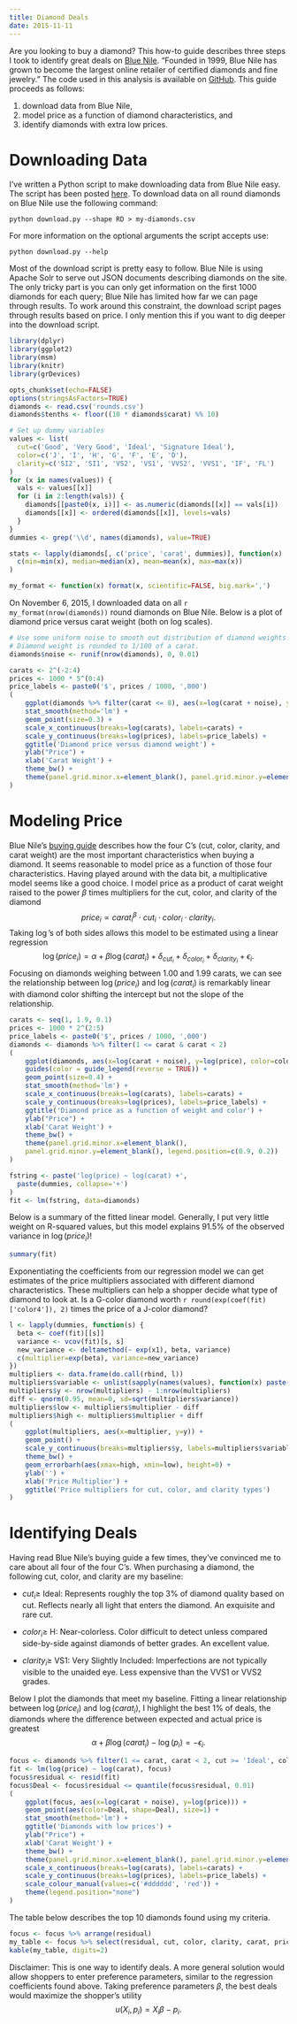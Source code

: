 ```yaml
---
title: Diamond Deals
date: 2015-11-11
---
```


Are you looking to buy a diamond? This how-to guide describes three
steps I took to identify great deals on [Blue
Nile][blue-nile]. "Founded in 1999, Blue Nile has grown to become the
largest online retailer of certified diamonds and fine jewelry." The
code used in this analysis is available on [GitHub][repo]. This guide
proceeds as follows:

1.  download data from Blue Nile,
2.  model price as a function of diamond characteristics, and
3.  identify diamonds with extra low prices.

# Downloading Data

I've written a Python script to make downloading data from Blue Nile
easy. The script has been posted [here][download.py]. To download data
on all round diamonds on Blue Nile use the following command:

    python download.py --shape RD > my-diamonds.csv

For more information on the optional arguments the script accepts use:

    python download.py --help

Most of the download script is pretty easy to follow. Blue Nile is
using Apache Solr to serve out JSON documents describing diamonds on
the site. The only tricky part is you can only get information on the
first 1000 diamonds for each query; Blue Nile has limited how far we
can page through results. To work around this constraint, the download
script pages through results based on price. I only mention this if
you want to dig deeper into the download script.

```r
library(dplyr)
library(ggplot2)
library(msm)
library(knitr)
library(grDevices)

opts_chunk$set(echo=FALSE)
options(stringsAsFactors=TRUE)
diamonds <- read.csv('rounds.csv')
diamonds$tenths <- floor((10 * diamonds$carat) %% 10)

# Set up dummy variables
values <- list(
  cut=c('Good', 'Very Good', 'Ideal', 'Signature Ideal'),
  color=c('J', 'I', 'H', 'G', 'F', 'E', 'D'),
  clarity=c('SI2', 'SI1', 'VS2', 'VS1', 'VVS2', 'VVS1', 'IF', 'FL')
)
for (x in names(values)) {
  vals <- values[[x]]
  for (i in 2:length(vals)) {
    diamonds[[paste0(x, i)]] <- as.numeric(diamonds[[x]] == vals[i])
    diamonds[[x]] <- ordered(diamonds[[x]], levels=vals)
  }
}
dummies <- grep('\\d', names(diamonds), value=TRUE)

stats <- lapply(diamonds[, c('price', 'carat', dummies)], function(x)
  c(min=min(x), median=median(x), mean=mean(x), max=max(x))
)

my_format <- function(x) format(x, scientific=FALSE, big.mark=',')
```

On November 6, 2015, I downloaded data on all
`r my_format(nrow(diamonds))` round diamonds on Blue Nile. Below is a
plot of diamond price versus carat weight (both on log scales).

```r
# Use some uniform noise to smooth out distribution of diamond weights.
# Diamond weight is rounded to 1/100 of a carat.
diamonds$noise <- runif(nrow(diamonds), 0, 0.01)

carats <- 2^(-2:4)
prices <- 1000 * 5^(0:4)
price_labels <- paste0('$', prices / 1000, ',000')
(
    ggplot(diamonds %>% filter(carat <= 8), aes(x=log(carat + noise), y=log(price))) +
    stat_smooth(method='lm') +
    geom_point(size=0.3) +
    scale_x_continuous(breaks=log(carats), labels=carats) +
    scale_y_continuous(breaks=log(prices), labels=price_labels) +
    ggtitle('Diamond price versus diamond weight') +
    ylab("Price") +
    xlab('Carat Weight') +
    theme_bw() +
    theme(panel.grid.minor.x=element_blank(), panel.grid.minor.y=element_blank())
)
```

# Modeling Price

Blue Nile's [buying guide][buying-guide] describes how the four C's
(cut, color, clarity, and carat weight) are the most important
characteristics when buying a diamond. It seems reasonable to model
price as a function of those four characteristics. Having played
around with the data bit, a multiplicative model seems like a good
choice. I model price as a product of carat weight raised to the power
$\beta$ times multipliers for the cut, color, and clarity of the
diamond
$$
price_i \propto carat_i^\beta \cdot cut_i \cdot color_i \cdot clarity_i.
$$
Taking $\log$'s of both sides allows this model to be estimated using
a linear regression
$$
\log(price_i) = \alpha + \beta \log(carat_i) + \delta_{cut_i} +
\delta_{color_i} + \delta_{clarity_i} + \epsilon_i.
$$
Focusing on diamonds weighing between 1.00 and 1.99 carats, we can see
the relationship between $\log(price_i)$ and $\log(carat_i)$ is
remarkably linear with diamond color shifting the intercept but not
the slope of the relationship.

```r
carats <- seq(1, 1.9, 0.1)
prices <- 1000 * 2^(2:5)
price_labels <- paste0('$', prices / 1000, ',000')
diamonds <- diamonds %>% filter(1 <= carat & carat < 2)
(
    ggplot(diamonds, aes(x=log(carat + noise), y=log(price), color=color)) +
    guides(color = guide_legend(reverse = TRUE)) +
    geom_point(size=0.4) +
    stat_smooth(method='lm') +
    scale_x_continuous(breaks=log(carats), labels=carats) +
    scale_y_continuous(breaks=log(prices), labels=price_labels) +
    ggtitle('Diamond price as a function of weight and color') +
    ylab("Price") +
    xlab('Carat Weight') +
    theme_bw() +
    theme(panel.grid.minor.x=element_blank(),
    panel.grid.minor.y=element_blank(), legend.position=c(0.9, 0.2))
)

fstring <- paste('log(price) ~ log(carat) +',
  paste(dummies, collapse='+')
)
fit <- lm(fstring, data=diamonds)
```

Below is a summary of the fitted linear model. Generally, I put very
little weight on R-squared values, but this model explains 91.5% of
the observed variance in $\log(price_i)$!

```r
summary(fit)
```

Exponentiating the coefficients from our regression model we can get
estimates of the price multipliers associated with different diamond
characteristics. These multipliers can help a shopper decide what type
of diamond to look at. Is a G-color diamond worth
`r round(exp(coef(fit)['color4']), 2)` times the price of a J-color
diamond?

```r
l <- lapply(dummies, function(s) {
  beta <- coef(fit)[[s]]
  variance <- vcov(fit)[s, s]
  new_variance <- deltamethod(~ exp(x1), beta, variance)
  c(multiplier=exp(beta), variance=new_variance)
})
multipliers <- data.frame(do.call(rbind, l))
multipliers$variable <- unlist(sapply(names(values), function(x) paste(values[[x]][-1], '-', x)))
multipliers$y <- nrow(multipliers) - 1:nrow(multipliers)
diff <- qnorm(0.95, mean=0, sd=sqrt(multipliers$variance))
multipliers$low <- multipliers$multiplier - diff
multipliers$high <- multipliers$multiplier + diff
(
    ggplot(multipliers, aes(x=multiplier, y=y)) +
    geom_point() +
    scale_y_continuous(breaks=multipliers$y, labels=multipliers$variable) +
    theme_bw() +
    geom_errorbarh(aes(xmax=high, xmin=low), height=0) +
    ylab('') +
    xlab('Price Multiplier') +
    ggtitle('Price multipliers for cut, color, and clarity types')
)
```

# Identifying Deals

Having read Blue Nile's buying guide a few times, they've convinced me
to care about all four of the four C's. When purchasing a diamond, the
following cut, color, and clarity are my baseline:

* $cut_i \ge$ Ideal: Represents roughly the top 3% of diamond quality
  based on cut. Reflects nearly all light that enters the diamond. An
  exquisite and rare cut.

* $color_i \ge$ H: Near-colorless. Color difficult to detect unless
  compared side-by-side against diamonds of better grades. An
  excellent value.

* $clarity_i \ge$ VS1: Very Slightly Included: Imperfections are not
  typically visible to the unaided eye. Less expensive than the VVS1
  or VVS2 grades.

Below I plot the diamonds that meet my baseline. Fitting a linear
relationship between $\log(price_i)$ and $\log(carat_i)$, I highlight
the best 1% of deals, the diamonds where the difference between
expected and actual price is greatest
$$
\alpha + \beta \log(carat_i) - \log(p_i) = -\epsilon_i.
$$

```r
focus <- diamonds %>% filter(1 <= carat, carat < 2, cut >= 'Ideal', color >= 'H', clarity >= 'VS1')
fit <- lm(log(price) ~ log(carat), focus)
focus$residual <- resid(fit)
focus$Deal <- focus$residual <= quantile(focus$residual, 0.01)
(
    ggplot(focus, aes(x=log(carat + noise), y=log(price))) +
    geom_point(aes(color=Deal, shape=Deal), size=1) +
    stat_smooth(method='lm') +
    ggtitle('Diamonds with low prices') +
    ylab("Price") +
    xlab('Carat Weight') +
    theme_bw() +
    theme(panel.grid.minor.x=element_blank(), panel.grid.minor.y=element_blank()) +
    scale_x_continuous(breaks=log(carats), labels=carats) +
    scale_y_continuous(breaks=log(prices), labels=price_labels) +
    scale_colour_manual(values=c('#dddddd', 'red')) +
    theme(legend.position="none")
)
```

The table below describes the top 10 diamonds found using my
criteria.

```r
focus <- focus %>% arrange(residual)
my_table <- focus %>% select(residual, cut, color, clarity, carat, price) %>% head(10)
kable(my_table, digits=2)
```

Disclaimer: This is one way to identify deals. A more general solution
would allow shoppers to enter preference parameters, similar to the
regression coefficients found above. Taking preference parameters
$\beta$, the best deals would maximize the shopper's utility
$$
u(X_i, p_i) = X_i \beta - p_i.
$$

[blue-nile]: http://www.bluenile.com/
[solr]: http://lucene.apache.org/solr/
[buying-guide]: http://www.bluenile.com/education/diamonds/
[delta-method]: http://www.ats.ucla.edu/stat/r/faq/deltamethod.htm
[repo]: https://github.com/amarder/diamonds
[download.py]: https://github.com/amarder/diamonds/blob/master/download.py
